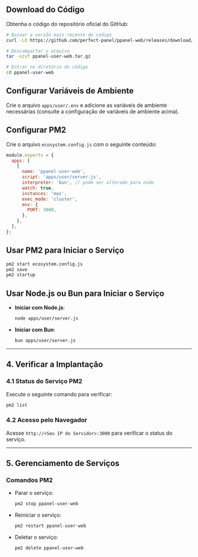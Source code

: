 ## Download do Código

Obtenha o código do repositório oficial do GitHub:

```bash
# Baixar a versão mais recente do código
curl -LO https://github.com/perfect-panel/ppanel-web/releases/download/v1.0.0/ppanel-user-web.tar.gz

# Descompactar o arquivo
tar -xzvf ppanel-user-web.tar.gz

# Entrar no diretório do código
cd ppanel-user-web
```

## Configurar Variáveis de Ambiente

Crie o arquivo `apps/user/.env` e adicione as variáveis de ambiente necessárias (consulte a configuração de variáveis de ambiente acima).

## Configurar PM2

Crie o arquivo `ecosystem.config.js` com o seguinte conteúdo:

```javascript
module.exports = {
  apps: [
    {
      name: 'ppanel-user-web',
      script: 'apps/user/server.js',
      interpreter: 'bun', // pode ser alterado para node
      watch: true,
      instances: 'max',
      exec_mode: 'cluster',
      env: {
        PORT: 3000,
      },
    },
  ],
};
```

## Usar PM2 para Iniciar o Serviço

```bash
pm2 start ecosystem.config.js
pm2 save
pm2 startup
```

## Usar Node.js ou Bun para Iniciar o Serviço

- **Iniciar com Node.js**:

  ```bash
  node apps/user/server.js
  ```

- **Iniciar com Bun**:

  ```bash
  bun apps/user/server.js
  ```

---

## **4. Verificar a Implantação**

### **4.1 Status do Serviço PM2**

Execute o seguinte comando para verificar:

```bash
pm2 list
```

### **4.2 Acesso pelo Navegador**

Acesse `http://<Seu IP do Servidor>:3000` para verificar o status do serviço.

---

## **5. Gerenciamento de Serviços**

### **Comandos PM2**

- Parar o serviço:

  ```bash
  pm2 stop ppanel-user-web
  ```

- Reiniciar o serviço:

  ```bash
  pm2 restart ppanel-user-web
  ```

- Deletar o serviço:

  ```bash
  pm2 delete ppanel-user-web
  ```



<Giscus />
